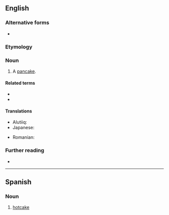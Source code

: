 ==English==

===Alternative forms===
* {{alter|en|hot cake}}

===Etymology===
{{compound|en|hot|cake}}

===Noun===
{{en-noun}}

# {{lb|en|North America}} A [[pancake]].
#: {{ux|en|For breakfast he ordered a stack of '''hotcakes''' with butter and syrup.}}

====Related terms====
* {{l|en|like hot cakes}}
* {{l|en|sell like hot cakes}}

====Translations====
{{trans-top|pancake}}
* Alutiiq: {{t|ems|haatkiik}}
* Japanese: {{t+|ja|ホットケーキ|tr=hottokēki|sc=Jpan}}
{{trans-mid}}
* Romanian: {{t+|ro|clătită|f}}
{{trans-bottom}}

===Further reading===
* {{R:Lexico|hot cake}}

----

==Spanish==

===Noun===
{{es-noun|m}}

# [[#English|hotcake]]